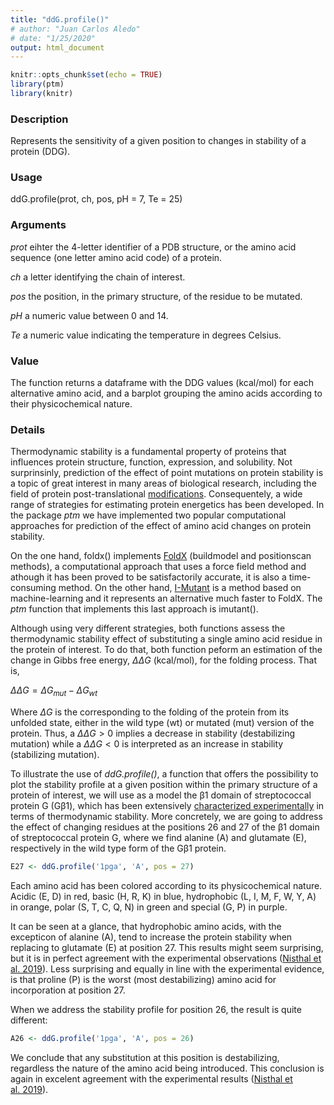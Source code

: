 ```yaml
---
title: "ddG.profile()"
# author: "Juan Carlos Aledo"
# date: "1/25/2020"
output: html_document
---
```


```r
knitr::opts_chunk$set(echo = TRUE)
library(ptm)
library(knitr)
```

### Description
Represents the sensitivity of a given position to changes in stability of a protein (DDG).

### Usage
ddG.profile(prot, ch, pos, pH = 7, Te = 25)


### Arguments
_prot_	eihter the 4-letter identifier of a PDB structure, or the amino acid sequence (one letter amino acid code) of a protein.

_ch_ a letter identifying the chain of interest.

_pos_ the position, in the primary structure, of the residue to be mutated.

_pH_ a numeric value between 0 and 14.

_Te_ a numeric value indicating the temperature in degrees Celsius.

### Value

The function returns a dataframe with the DDG values (kcal/mol) for each alternative amino acid, and a barplot grouping the amino acids according to their physicochemical nature.


### Details

Thermodynamic stability is a fundamental property of proteins that influences protein structure, function, expression, and solubility. Not surprinsinly,  prediction of the effect of point mutations on protein stability is a topic of great interest in many areas of biological research, including the field of protein post-translational [modifications](https://academic.oup.com/bioinformatics/article/28/22/2905/240075). Consequentely, a wide range of strategies for estimating protein energetics has been developed. In the package _ptm_ we have implemented two popular computational approaches for prediction of the effect of amino acid changes on protein stability. 

On the one hand, foldx() implements [FoldX](https://www.ncbi.nlm.nih.gov/pubmed/15980494) (buildmodel and positionscan methods), a computational approach that uses a force field method and athough it has been proved to be satisfactorily accurate, it is also a time-consuming method. On the other hand, [I-Mutant](https://www.ncbi.nlm.nih.gov/pubmed/15980478) is a method based on machine-learning and it represents an alternative much faster to FoldX. The _ptm_ function that implements this last approach is imutant().


Although using very different strategies, both functions assess 
the thermodynamic stability effect of substituting a single amino acid residue in the protein of interest. To do that, both function peform an estimation of the change in Gibbs free energy, $\Delta\Delta G$ (kcal/mol), for the folding process. That is,

$\Delta\Delta G = \Delta G_{mut} - \Delta G_{wt}$

Where $\Delta G$ is the corresponding to the folding of the protein from its unfolded state, either in the wild type (wt) or mutated (mut) version of the protein. Thus, a $\Delta\Delta G > 0$ implies a decrease in stability (destabilizing mutation) while a $\Delta\Delta G < 0$ is interpreted as an increase in stability (stabilizing mutation).




To illustrate the use of *ddG.profile()*, a function that offers the possibility to plot the stability profile at a given position within the primary structure of a protein of interest, we will use as a model the β1 domain of streptococcal protein G (Gβ1), which has been extensively [characterized experimentally](https://www.pnas.org/content/116/33/16367) in terms of thermodynamic stability. More concretely, we are going to address the effect of changing residues at the positions 26 and 27 of the β1 domain of streptococcal protein G, where we find alanine (A) and glutamate (E), respectively in the wild type form of the  Gβ1 protein.


```r
E27 <- ddG.profile('1pga', 'A', pos = 27)
```

Each amino acid has been colored according to its physicochemical nature. Acidic (E, D) in red, basic (H, R, K) in blue, hydrophobic (L, I, M, F, W, Y, A) in orange, polar (S, T, C, Q, N) in green and special (G, P) in purple.

It can be seen at a glance, that hydrophobic amino acids, with the excepticon of alanine (A), tend to increase the protein stability when replacing to glutamate (E) at position 27. This results might seem surprising, but it is in perfect agreement with the experimental observations ([Nisthal et al. 2019](https://www.pnas.org/content/116/33/16367)). Less surprising and equally in line with the experimental evidence, is that proline (P) is the worst (most destabilizing) amino acid for incorporation at position 27.

When we address the stability profile for position 26, the result is quite different:

```r
A26 <- ddG.profile('1pga', 'A', pos = 26)
```

We conclude that any substitution at this position is destabilizing, regardless the nature of the amino acid being introduced. This conclusion is again in excelent agreement with the experimental results ([Nisthal et al. 2019](https://www.pnas.org/content/116/33/16367)).



